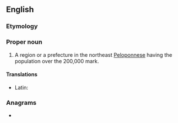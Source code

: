 ==English==
{{wikipedia}}

===Etymology===
{{suffix|Corinth|ia|lang=en}}

===Proper noun===
{{en-proper noun}}

# A region or a prefecture in the northeast [[Peloponnese]] having the population over the 200,000 mark.

====Translations====
{{trans-top|region in northeast Peloponnese}}
* Latin: {{t|la|Corinthia}}
{{trans-mid}}
{{trans-bottom}}

===Anagrams===
* {{anagrams|en|antichoir}}